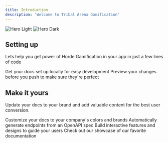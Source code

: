 ```yaml
---
title: Introduction
description: 'Welcome to Tribal Arena Gamification'
---
```


<img
    className="block dark:hidden"
    src="/images/hero-light.svg"
    alt="Hero Light"
/>
<img
    className="hidden dark:block"
    src="/images/hero-dark.svg"
    alt="Hero Dark"
/>

## Setting up

Lets help you get power of Horde Gamification in your app in just a few lines of code

<CardGroup cols={2}>
    <Card
        title="Get Started"
        icon="pen-to-square"
        href="quickstart"
    >
        Get your docs set up locally for easy development
    </Card>
    <Card
        title="Try out Samples"
        icon="image"
        href="https://mintlify.com/docs/development"
    >
        Preview your changes before you push to make sure they're perfect
    </Card>
</CardGroup>

## Make it yours

Update your docs to your brand and add valuable content for the best user conversion.

<CardGroup cols={2}>
    <Card
        title="Customize Style"
        icon="palette"
        href="https://mintlify.com/docs/settings/global"
    >
        Customize your docs to your company's colors and brands
    </Card>
    <Card
        title="Reference APIs"
        icon="code"
        href="https://mintlify.com/docs/api-playground/openapi"
    >
        Automatically generate endpoints from an OpenAPI spec
    </Card>
    <Card
        title="Add Components"
        icon="screwdriver-wrench"
        href="https://mintlify.com/docs/components/accordion"
    >
        Build interactive features and designs to guide your users
    </Card>
    <Card
        title="Get Inspiration"
        icon="stars"
        href="https://mintlify.com/customers"
    >
        Check out our showcase of our favorite documentation
    </Card>
</CardGroup>
